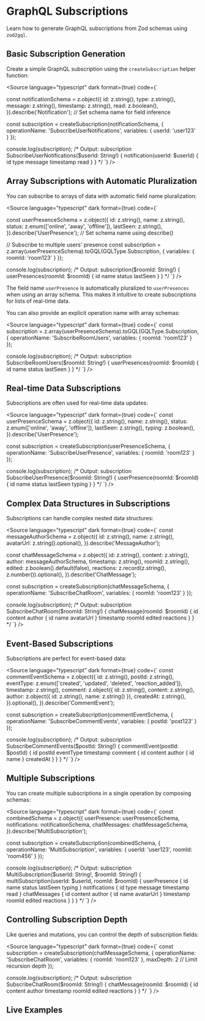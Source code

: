 
<Meta title="Documentation/Subscriptions" of={SubscriptionStories} />

# GraphQL Subscriptions

Learn how to generate GraphQL subscriptions from Zod schemas using `zod2gql`.

## Basic Subscription Generation

Create a simple GraphQL subscription using the `createSubscription` helper function:

<Source
  language="typescript"
  dark
  format={true}
  code={`

const notificationSchema = z.object({
  id: z.string(),
  type: z.string(),
  message: z.string(),
  timestamp: z.string(),
  read: z.boolean(),
}).describe('Notification'); // Set schema name for field inference

const subscription = createSubscription(notificationSchema, {
  operationName: 'SubscribeUserNotifications',
  variables: { userId: 'user123' }
});

console.log(subscription);
/* Output:
subscription SubscribeUserNotifications($userId: String!) {
  notification(userId: $userId) {
    id
    type
    message
    timestamp
    read
  }
}
*/
  `}
/>

## Array Subscriptions with Automatic Pluralization

You can subscribe to arrays of data with automatic field name pluralization:

<Source
  language="typescript"
  dark
  format={true}
  code={`

const userPresenceSchema = z.object({
  id: z.string(),
  name: z.string(),
  status: z.enum(['online', 'away', 'offline']),
  lastSeen: z.string(),
}).describe('UserPresence'); // Set schema name using describe()

// Subscribe to multiple users' presence
const subscription = z.array(userPresenceSchema).toGQL(GQLType.Subscription, {
  variables: { roomId: 'room123' }
});

console.log(subscription);
/* Output:
subscription($roomId: String!) {
  userPresences(roomId: $roomId) {
    id
    name
    status
    lastSeen
  }
}
*/
  `}
/>

The field name `userPresence` is automatically pluralized to `userPresences` when using an array schema.
This makes it intuitive to create subscriptions for lists of real-time data.

You can also provide an explicit operation name with array schemas:

<Source
  language="typescript"
  dark
  format={true}
  code={`
const subscription = z.array(userPresenceSchema).toGQL(GQLType.Subscription, {
  operationName: 'SubscribeRoomUsers',
  variables: { roomId: 'room123' }
});

console.log(subscription);
/* Output:
subscription SubscribeRoomUsers($roomId: String!) {
  userPresences(roomId: $roomId) {
    id
    name
    status
    lastSeen
  }
}
*/
  `}
/>

## Real-time Data Subscriptions

Subscriptions are often used for real-time data updates:

<Source
  language="typescript"
  dark
  format={true}
  code={`
const userPresenceSchema = z.object({
  id: z.string(),
  name: z.string(),
  status: z.enum(['online', 'away', 'offline']),
  lastSeen: z.string(),
  typing: z.boolean(),
}).describe('UserPresence');

const subscription = createSubscription(userPresenceSchema, {
  operationName: 'SubscribeUserPresence',
  variables: { roomId: 'room123' }
});

console.log(subscription);
/* Output:
subscription SubscribeUserPresence($roomId: String!) {
  userPresence(roomId: $roomId) {
    id
    name
    status
    lastSeen
    typing
  }
}
*/
  `}
/>

## Complex Data Structures in Subscriptions

Subscriptions can handle complex nested data structures:

<Source
  language="typescript"
  dark
  format={true}
  code={`
const messageAuthorSchema = z.object({
  id: z.string(),
  name: z.string(),
  avatarUrl: z.string().optional(),
}).describe('MessageAuthor');

const chatMessageSchema = z.object({
  id: z.string(),
  content: z.string(),
  author: messageAuthorSchema,
  timestamp: z.string(),
  roomId: z.string(),
  edited: z.boolean().default(false),
  reactions: z.record(z.string(), z.number()).optional(),
}).describe('ChatMessage');

const subscription = createSubscription(chatMessageSchema, {
  operationName: 'SubscribeChatRoom',
  variables: { roomId: 'room123' }
});

console.log(subscription);
/* Output:
subscription SubscribeChatRoom($roomId: String!) {
  chatMessage(roomId: $roomId) {
    id
    content
    author {
      id
      name
      avatarUrl
    }
    timestamp
    roomId
    edited
    reactions
  }
}
*/
  `}
/>

## Event-Based Subscriptions

Subscriptions are perfect for event-based data:

<Source
  language="typescript"
  dark
  format={true}
  code={`
const commentEventSchema = z.object({
  id: z.string(),
  postId: z.string(),
  eventType: z.enum(['created', 'updated', 'deleted', 'reaction_added']),
  timestamp: z.string(),
  comment: z.object({
    id: z.string(),
    content: z.string(),
    author: z.object({
      id: z.string(),
      name: z.string()
    }),
    createdAt: z.string(),
  }).optional(),
}).describe('CommentEvent');

const subscription = createSubscription(commentEventSchema, {
  operationName: 'SubscribeCommentEvents',
  variables: { postId: 'post123' }
});

console.log(subscription);
/* Output:
subscription SubscribeCommentEvents($postId: String!) {
  commentEvent(postId: $postId) {
    id
    postId
    eventType
    timestamp
    comment {
      id
      content
      author {
        id
        name
      }
      createdAt
    }
  }
}
*/
  `}
/>

## Multiple Subscriptions

You can create multiple subscriptions in a single operation by composing schemas:

<Source
  language="typescript"
  dark
  format={true}
  code={`
const combinedSchema = z.object({
  userPresence: userPresenceSchema,
  notifications: notificationSchema,
  chatMessages: chatMessageSchema,
}).describe('MultiSubscription');

const subscription = createSubscription(combinedSchema, {
  operationName: 'MultiSubscription',
  variables: { 
    userId: 'user123',
    roomId: 'room456'
  }
});

console.log(subscription);
/* Output:
subscription MultiSubscription($userId: String!, $roomId: String!) {
  multiSubscription(userId: $userId, roomId: $roomId) {
    userPresence {
      id
      name
      status
      lastSeen
      typing
    }
    notifications {
      id
      type
      message
      timestamp
      read
    }
    chatMessages {
      id
      content
      author {
        id
        name
        avatarUrl
      }
      timestamp
      roomId
      edited
      reactions
    }
  }
}
*/
  `}
/>

## Controlling Subscription Depth

Like queries and mutations, you can control the depth of subscription fields:

<Source
  language="typescript"
  dark
  format={true}
  code={`
const subscription = createSubscription(chatMessageSchema, {
  operationName: 'SubscribeChatRoom',
  variables: { roomId: 'room123' },
  maxDepth: 2 // Limit recursion depth
});

console.log(subscription);
/* Output:
subscription SubscribeChatRoom($roomId: String!) {
  chatMessage(roomId: $roomId) {
    id
    content
    author
    timestamp
    roomId
    edited
    reactions
  }
}
*/
  `}
/>

## Live Examples

<Canvas>
  <Story id="graphql-subscription--user-notifications" />
</Canvas>

<Canvas>
  <Story id="graphql-subscription--users-presence-subscription" />
</Canvas>

<Canvas>
  <Story id="graphql-subscription--subscribe-users-presence" />
</Canvas>